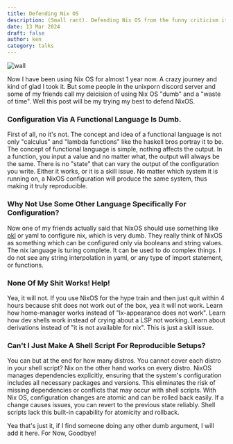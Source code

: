 ```yaml
---
title: Defending Nix OS 
description: (Small rant). Defending Nix OS from the funny criticism it gets sometimes.
date: 13 Mar 2024
draft: false
author: ken
category: talks
---
```


![wall](https://github.com/NixOS/nixos-artwork/blob/master/wallpapers/nix-wallpaper-gear.png?raw=true)

Now I have been using Nix OS for almost 1 year now. A crazy journey and kind of glad I took it. But some people in the unixporn discord server and some of my friends call my deicision of using Nix OS "dumb" and a "waste of time". Well this post will be my trying my best to defend NixOS.

### Configuration Via A Functional Language Is Dumb.

First of all, no it's not. The concept and idea of a functional language is not only "calculus" and "lambda functions" like the haskell bros portray it to be. The concept of functional language is simple, nothing affects the output. In a function, you input a value and no matter what, the output will always be the same. There is no "state" that can vary the output of the configuration you write. Either it works, or it is a skill issue. No matter which system it is running on, a NixOS configuration will produce the same system, thus making it truly reproducible.

### Why Not Use Some Other Language Specifically For Configuration?

Now one of my friends actually said that NixOS should use something like [pkl](https://pkl-lang.org/) or yaml to configure nix, which is very dumb. They really think of NixOS as something which can be configured only via booleans and string values. The nix language is turing complete. It can be used to do complex things. I do not see any string interpolation in yaml, or any type of import statement, or functions.

### None Of My Shit Works! Help!

Yea, it will not. If you use NixOS for the hype train and then just quit within 4 hours because shit does not work out of the box, yea it will not work. Learn how home-manager works instead of "lx-appearance does not work". Learn how dev shells work instead of crying about a LSP not working. Learn about derivations instead of "it is not available for nix". This is just a skill issue.
 
### Can't I Just Make A Shell Script For Reproducible Setups?
You can but at the end for how many distros. You cannot cover each distro in your shell script? Nix on the other hand works on every distro. NixOS manages dependencies explicitly, ensuring that the system's configuration includes all necessary packages and versions. This eliminates the risk of missing dependencies or conflicts that may occur with shell scripts. With Nix OS, configuration changes are atomic and can be rolled back easily. If a change causes issues, you can revert to the previous state reliably. Shell scripts lack this built-in capability for atomicity and rollback. 

Yea that's just it, if I find someone doing any other dumb argument, I will add it here. For Now, Goodbye!

